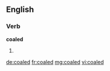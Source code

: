 ==English==

===Verb===
'''coaled'''

# {{past of|coal}}

[[de:coaled]]
[[fr:coaled]]
[[mg:coaled]]
[[vi:coaled]]
